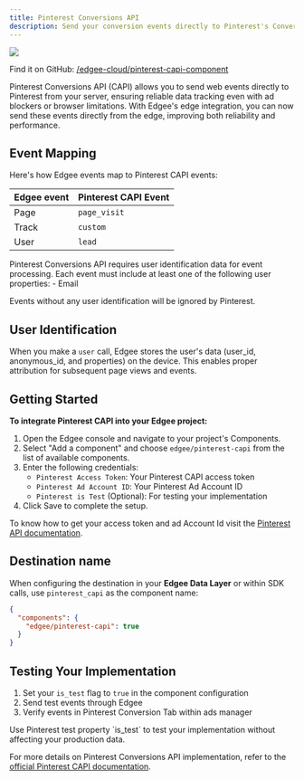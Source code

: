 ```yaml
---
title: Pinterest Conversions API
description: Send your conversion events directly to Pinterest's Conversions API (CAPI), **now at the edge**.
---
```


<img src="/images/banners/pinterest-capi.png" className="rounded-lg" noZoom />


<EdgeeSdk />

Find it on GitHub: [<Icon icon="github" iconType="solid" /> /edgee-cloud/pinterest-capi-component](https://github.com/edgee-cloud/pinterest-capi-component)

Pinterest Conversions API (CAPI) allows you to send web events directly to Pinterest from your server, ensuring reliable data tracking even with ad blockers or browser limitations. With Edgee's edge integration, you can now send these events directly from the edge, improving both reliability and performance.


## Event Mapping

Here's how Edgee events map to Pinterest CAPI events:

| Edgee event | Pinterest CAPI Event |
|-------------|----------------|
| Page        | `page_visit`       |
| Track       | `custom` |
| User        | `lead` |


<Warning>
  Pinterest Conversions API requires user identification data for event processing. Each event must include at least one of the following user properties:
  - Email

  Events without any user identification will be ignored by Pinterest.
</Warning>

## User Identification

When you make a `user` call, Edgee stores the user's data (user_id, anonymous_id, and properties) on the device. This enables proper attribution for subsequent page views and events.


## Getting Started

**To integrate Pinterest CAPI into your Edgee project:**

1. Open the Edgee console and navigate to your project's Components.
2. Select "Add a component" and choose `edgee/pinterest-capi` from the list of available components.
3. Enter the following credentials:
   - `Pinterest Access Token`: Your Pinterest CAPI access token
   - `Pinterest Ad Account ID`: Your Pinterest Ad Account ID
   - `Pinterest is Test` (Optional): For testing your implementation
4. Click Save to complete the setup.

To know how to get your access token and ad Account Id visit the [Pinterest API documentation](https://help.pinterest.com/en/business/article/the-pinterest-api-for-conversions).

## Destination name

When configuring the destination in your **Edgee Data Layer** or within SDK calls, use `pinterest_capi` as the component name:

```json
{
  "components": {
    "edgee/pinterest-capi": true
  }
}
```

## Testing Your Implementation

1. Set your `is_test` flag to `true` in the component configuration
2. Send test events through Edgee
3. Verify events in Pinterest Conversion Tab within ads manager

<Note>
  Use Pinterest test property `is_test` to test your implementation without affecting your production data.
</Note>

For more details on Pinterest Conversions API implementation, refer to the 
[official Pinterest CAPI documentation](https://help.pinterest.com/en/business/article/the-pinterest-api-for-conversions).

